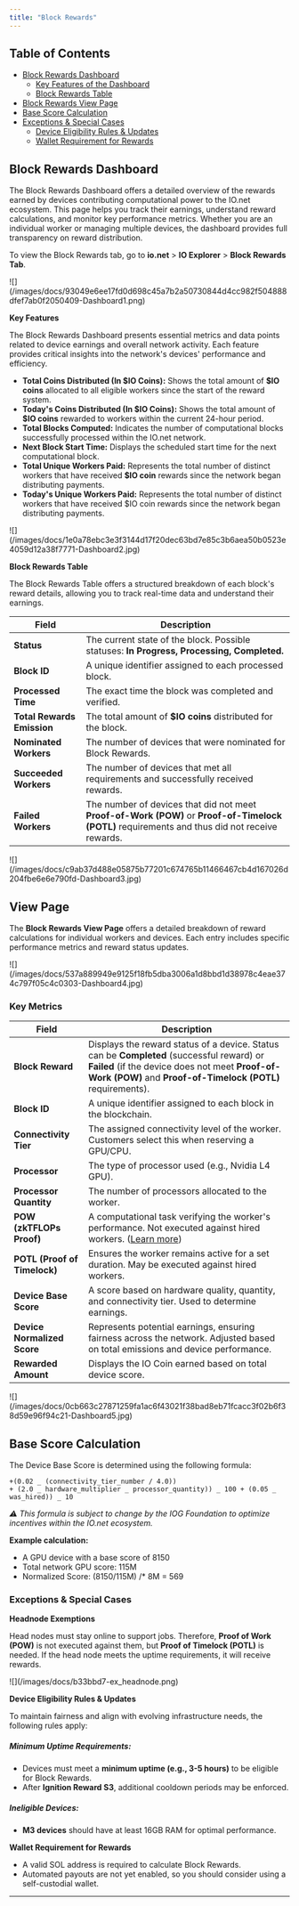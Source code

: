 ```yaml
---
title: "Block Rewards"
---
```


## Table of Contents
- [Block Rewards Dashboard](/docs/block-rewards-page#block-rewards-dashboard)
    - [Key Features of the Dashboard](/docs/block-rewards-page#key-features)
    - [Block Rewards Table](/docs/block-rewards-page#block-rewards-table)
- [Block Rewards View Page](/docs/block-rewards-page#view-page)
- [Base Score Calculation](/docs/block-rewards-page#base-score-calculation)
- [Exceptions & Special Cases](/docs/block-rewards-page#exceptions--special-cases)
    - [Device Eligibility Rules & Updates](/docs/block-rewards-page#device-eligibility-rules--updates)
    - [Wallet Requirement for Rewards](/docs/block-rewards-page#wallet-requirement-for-rewards)

## Block Rewards Dashboard

The Block Rewards Dashboard offers a detailed overview of the rewards earned by devices contributing computational power to the IO.net ecosystem. This page helps you track their earnings, understand reward calculations, and monitor key performance metrics. Whether you are an individual worker or managing multiple devices, the dashboard provides full transparency on reward distribution.

To view the Block Rewards tab, go to **io.net** > **IO Explorer** > **Block Rewards Tab**.

<Frame>
![](/images/docs/93049e6ee17fd0d698c45a7b2a50730844d4cc982f504888dfef7ab0f2050409-Dashboard1.png)
</Frame>

 **Key Features**

The Block Rewards Dashboard presents essential metrics and data points related to device earnings and overall network activity. Each feature provides critical insights into the network's devices' performance and efficiency.

* **Total Coins Distributed (In \$IO Coins):** Shows the total amount of **$IO coins** allocated to all eligible workers since the start of the reward system.
* **Today's Coins Distributed (In \$IO Coins):** Shows the total amount of **$IO coins** rewarded to workers within the current 24-hour period.
* **Total Blocks Computed:** Indicates the number of computational blocks successfully processed within the IO.net network.
* **Next Block Start Time:** Displays the scheduled start time for the next computational block.
* **Total Unique Workers Paid:** Represents the total number of distinct workers that have received **$IO coin** rewards since the network began distributing payments.
* **Today's Unique Workers Paid:** Represents the total number of distinct workers that have received \$IO coin rewards since the network began distributing payments.

<Frame>
![](/images/docs/1e0a78ebc3e3f3144d17f20dec63bd7e85c3b6aea50b0523e4059d12a38f7771-Dashboard2.jpg)
</Frame>

**Block Rewards Table**

The Block Rewards Table offers a structured breakdown of each block's reward details, allowing you to track real-time data and understand their earnings.

| Field                 | Description |
|------------------------|-------------|
| **Status**            | The current state of the block. Possible statuses: **In Progress, Processing, Completed.** |
| **Block ID**          | A unique identifier assigned to each processed block. |
| **Processed Time**    | The exact time the block was completed and verified. |
| **Total Rewards Emission** | The total amount of **$IO coins** distributed for the block. |
| **Nominated Workers** | The number of devices that were nominated for Block Rewards. |
| **Succeeded Workers** | The number of devices that met all requirements and successfully received rewards. |
| **Failed Workers**    | The number of devices that did not meet **Proof-of-Work (POW)** or **Proof-of-Timelock (POTL)** requirements and thus did not receive rewards. |


<Frame>
![](/images/docs/c9ab37d488e05875b77201c674765b11466467cb4d167026d204fbe6e6e790fd-Dashboard3.jpg)
</Frame>

## View Page

The **Block Rewards View Page** offers a detailed breakdown of reward calculations for individual workers and devices. Each entry includes specific performance metrics and reward status updates.

<Frame>
![](/images/docs/537a889949e9125f18fb5dba3006a1d8bbd1d38978c4eae374c797f05c4c0303-Dashboard4.jpg)
</Frame>

### Key Metrics

| Field                   | Description |
|--------------------------|-------------|
| **Block Reward**         | Displays the reward status of a device. Status can be **Completed** (successful reward) or **Failed** (if the device does not meet **Proof-of-Work (POW)** and **Proof-of-Timelock (POTL)** requirements). |
| **Block ID**             | A unique identifier assigned to each block in the blockchain. |
| **Connectivity Tier**    | The assigned connectivity level of the worker. Customers select this when reserving a GPU/CPU. |
| **Processor**            | The type of processor used (e.g., Nvidia L4 GPU). |
| **Processor Quantity**   | The number of processors allocated to the worker. |
| **POW (zkTFLOPs Proof)** | A computational task verifying the worker's performance. Not executed against hired workers. ([Learn more](doc:prof-of-compute)) |
| **POTL (Proof of Timelock)** | Ensures the worker remains active for a set duration. May be executed against hired workers. |
| **Device Base Score**    | A score based on hardware quality, quantity, and connectivity tier. Used to determine earnings. |
| **Device Normalized Score** | Represents potential earnings, ensuring fairness across the network. Adjusted based on total emissions and device performance. |
| **Rewarded Amount**      | Displays the IO Coin earned based on total device score. |


<Frame>
![](/images/docs/0cb663c27871259fa1ac6f43021f38bad8eb71fcacc3f02b6f38d59e96f94c21-Dashboard5.jpg)
</Frame>

## Base Score Calculation

The Device Base Score is determined using the following formula:

```
+(0.02 _ (connectivity_tier_number / 4.0))  
+ (2.0 _ hardware_multiplier _ processor_quantity)) _ 100 + (0.05 _ was_hired)) _ 10
```

*⚠ This formula is subject to change by the IOG Foundation to optimize incentives within the IO.net ecosystem.*

**Example calculation:**

* A GPU device with a base score of 8150
* Total network GPU score: 115M
* Normalized Score: (8150/115M) /* 8M = 569

### Exceptions & Special Cases

**Headnode Exemptions**

Head nodes must stay online to support jobs. Therefore, **Proof of Work (POW)** is not executed against them, but **Proof of Timelock (POTL)** is needed. If the head node meets the uptime requirements, it will receive rewards.

<Frame>
![](/images/docs/b33bbd7-ex_headnode.png)
</Frame>

**Device Eligibility Rules & Updates**

To maintain fairness and align with evolving infrastructure needs, the following rules apply:

##### Minimum Uptime Requirements:

* Devices must meet a **minimum uptime (e.g., 3-5 hours)** to be eligible for Block Rewards.
* After **Ignition Reward S3**, additional cooldown periods may be enforced.

##### Ineligible Devices:

* **M3 devices** should have at least 16GB RAM for optimal performance.

**Wallet Requirement for Rewards**

* A valid SOL address is required to calculate Block Rewards.
* Automated payouts are not yet enabled, so you should consider using a self-custodial wallet.

***

